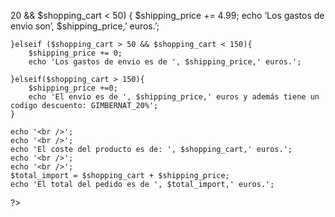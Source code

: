 <?php
$shopping_cart = "75";
$tipo = 'cables';
$shipping_price = 0;
$total_import = 0;

    if($tipo == 'cables' && $shopping_cart < 20 ){
        echo 'no se puede enviar :(';

    }elseif($tipo == 'periférico' && $shopping_cart < 20){
        $shipping_price += 4.99;
        echo 'Los gastos de envio son de ', $shipping_price,' euros.';
    }

    if ($shopping_cart > 20 && $shopping_cart < 50) {
        $shipping_price += 4.99;
        echo 'Los gastos de envio son ', $shipping_price,' euros.';

    }elseif ($shopping_cart > 50 && $shopping_cart < 150){
        $shipping_price += 0;
        echo 'Los gastos de envio es de ', $shipping_price,' euros.';

    }elseif($shopping_cart > 150){
        $shipping_price +=0;
        echo 'El envio es de ', $shipping_price,' euros y además tiene un codigo descuento: GIMBERNAT_20%';
    }

    echo '<br />';
    echo '<br />';
    echo 'El coste del producto es de: ', $shopping_cart,' euros.';
    echo '<br />';
    echo '<br />';
    $total_import = $shopping_cart + $shipping_price;
    echo 'El total del pedido es de ', $total_import,' euros.';
?>
